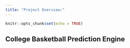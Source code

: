 ```yaml
---
title: "Project Overview:"
---
```


```r
knitr::opts_chunk$set(echo = TRUE)
```

## College Basketball Prediction Engine

